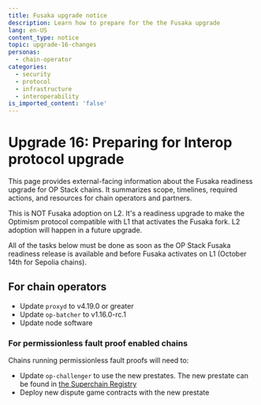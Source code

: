 ```yaml
---
title: Fusaka upgrade notice
description: Learn how to prepare for the the Fusaka upgrade
lang: en-US
content_type: notice
topic: upgrade-16-changes
personas:
  - chain-operator
categories:
  - security
  - protocol
  - infrastructure
  - interoperability
is_imported_content: 'false'
---
```



# Upgrade 16: Preparing for Interop protocol upgrade

This page provides external-facing information about the Fusaka readiness upgrade for OP Stack chains. It summarizes scope, timelines, required actions, and resources for chain operators and partners.

This is NOT Fusaka adoption on L2. It's a readiness upgrade to make the Optimism protocol compatible with L1 that activates the Fusaka fork. L2 adoption will happen in a future upgrade.

<Callout type="info">
  All of the tasks below must be done as soon as the OP Stack Fusaka readiness release is available and before Fusaka activates on L1 (October 14th for Sepolia chains).
</Callout>

## For chain operators

*   Update `proxyd` to v4.19.0 or greater
*   Update `op-batcher` to v1.16.0-rc.1
*   Update node software

### For permissionless fault proof enabled chains

Chains running permissionless fault proofs will need to:

*   Update `op-challenger` to use the new prestates. The new prestate can be found in [the Superchain Registry](https://github.com/ethereum-optimism/superchain-registry/blob/main/validation/standard/standard-prestates.toml)
*   Deploy new dispute game contracts with the new prestate
